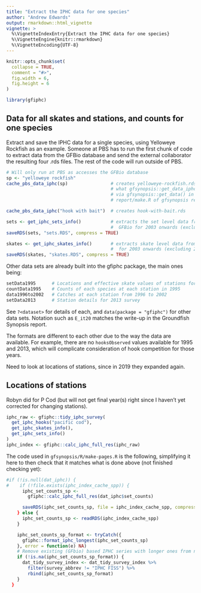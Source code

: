 ```yaml
---
title: "Extract the IPHC data for one species"
author: "Andrew Edwards"
output: rmarkdown::html_vignette
vignette: >
  %\VignetteIndexEntry{Extract the IPHC data for one species}
  %\VignetteEngine{knitr::rmarkdown}
  %\VignetteEncoding{UTF-8}
---
```


```r
knitr::opts_chunk$set(
  collapse = TRUE,
  comment = "#>",
  fig.width = 6,
  fig.height = 6
)
```

```r
library(gfiphc)
```

<!-- Adapting code written by Andrew Edwards for Beau Doherty at Landmark -->
<!-- Fisheries in March 2019 and updated in September 2019.-->
<!-- Also using MEE_reproduce_2.Rmd sizeSpectra vignette as a template -->

## Data for all skates and stations, and counts for one species

Extract and save the IPHC data for a single species, using Yelloweye Rockfish as an
example. Someone at PBS has to run the first chunk of code to extract data from
the GFBio database and send the external collaborator the resulting four .rds
files. The rest of the code will run outside of PBS.

```r
# Will only run at PBS as accesses the GFBio database
sp <- "yelloweye rockfish"
cache_pbs_data_iphc(sp)                # creates yelloweye-rockfish.rds. This is
                                       # what gfsynopsis::get_data_iphc() calls,
                                       # via gfsynopsis::get_data() in
                                       # report/make.R of gfsynopsis repo.

cache_pbs_data_iphc("hook with bait")  # creates hook-with-bait.rds

sets <- get_iphc_sets_info()           # extracts the set level data from
                                       #  GFBio for 2003 onwards (excluding 2013)
saveRDS(sets, "sets.RDS", compress = TRUE)

skates <- get_iphc_skates_info()       # extracts skate level data from GFBio
                                       #  for 2003 onwards (excluding 2013)
saveRDS(skates, "skates.RDS", compress = TRUE)
```

Other data sets are already built into the gfiphc package, the main ones being:
```r
setData1995      # Locations and effective skate values of stations for the 1995 survey
countData1995    # Counts of each species at each station in 1995
data1996to2002   # Catches at each station from 1996 to 2002
setData2013      # Station details for 2013 survey
```
See `?<dataset>` for details of each, and `data(package = "gfiphc")` for other
data sets. Notation such as `E_it20` matches the write-up in the Groundfish
Synopsis report.

The formats are different to each other due to the way the data are
available. For example, there are no `hooksObserved` values available for 1995
and 2013, which will complicate consideration of hook competition
for those years.

Need to look at locations of stations, since in 2019 they expanded again.

## Locations of stations









Robyn did for P Cod (but will not get final year(s) right since I haven't yet
corrected for changing stations).

```r
iphc_raw <- gfiphc::tidy_iphc_survey(
  get_iphc_hooks("pacific cod"),
  get_iphc_skates_info(),
  get_iphc_sets_info()
)
iphc_index <- gfiphc::calc_iphc_full_res(iphc_raw)
```


The code used in `gfsynopsis/R/make-pages.R` is the following, simplifying it
here to then check that it matches what is done above (not finished checking yet):
```r
#if (!is.null(dat_iphc)) {
#    if (!file.exists(iphc_index_cache_spp)) {
      iphc_set_counts_sp <-
        gfiphc::calc_iphc_full_res(dat_iphc$set_counts)

      saveRDS(iphc_set_counts_sp, file = iphc_index_cache_spp, compress = FALSE)
    } else {
      iphc_set_counts_sp <- readRDS(iphc_index_cache_spp)
    }

    iphc_set_counts_sp_format <- tryCatch({
      gfiphc::format_iphc_longest(iphc_set_counts_sp)
    }, error = function(e) NA)
    # Remove existing (GFbio) based IPHC series with longer ones from new calcs
    if (!is.na(iphc_set_counts_sp_format)) {
      dat_tidy_survey_index <- dat_tidy_survey_index %>%
        filter(survey_abbrev != "IPHC FISS") %>%
        rbind(iphc_set_counts_sp_format)
    }
  }
```

